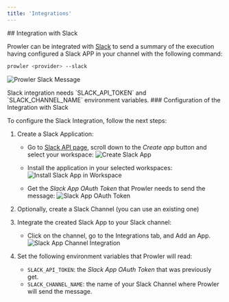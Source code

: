 ```yaml
---
title: 'Integrations'
---
```


## Integration with Slack

Prowler can be integrated with [Slack](https://slack.com/) to send a summary of the execution having configured a Slack APP in your channel with the following command:

```sh
prowler <provider> --slack
```

![Prowler Slack Message](/images/cli/slack-prowler-message.png)

<Note>
Slack integration needs `SLACK_API_TOKEN` and `SLACK_CHANNEL_NAME` environment variables.

</Note>
### Configuration of the Integration with Slack

To configure the Slack Integration, follow the next steps:

1. Create a Slack Application:
    - Go to [Slack API page](https://api.slack.com/tutorials/tracks/getting-a-token), scroll down to the *Create app* button and select your workspace:
    ![Create Slack App](/images/cli/create-slack-app.png)

    - Install the application in your selected workspaces:
    ![Install Slack App in Workspace](/images/cli/install-in-slack-workspace.png)

    - Get the *Slack App OAuth Token* that Prowler needs to send the message:
    ![Slack App OAuth Token](/images/cli/slack-app-token.png)

2. Optionally, create a Slack Channel (you can use an existing one)

3. Integrate the created Slack App to your Slack channel:
    - Click on the channel, go to the Integrations tab, and Add an App.
    ![Slack App Channel Integration](/images/cli/integrate-slack-app.png)

4. Set the following environment variables that Prowler will read:
    - `SLACK_API_TOKEN`: the *Slack App OAuth Token* that was previously get.
    - `SLACK_CHANNEL_NAME`: the name of your Slack Channel where Prowler will send the message.
